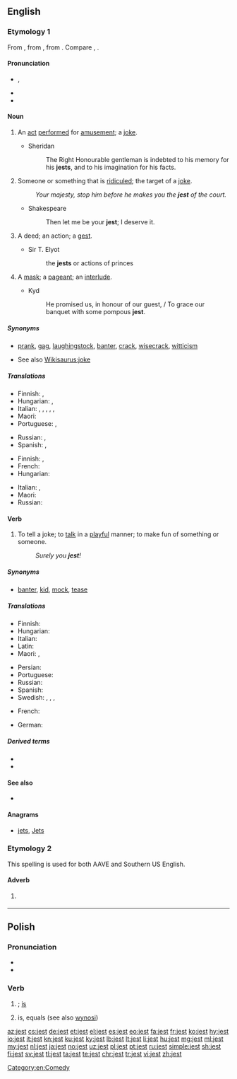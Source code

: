 {{also|jesť}}
==English==

===Etymology 1===
From {{etyl|enm|en}} {{m|enm|geste||idle tale}}, from {{etyl|fro|en}} {{m|fro|geste||acts, exploits}}, from {{etyl|la|en}} {{m|la|gesta||acts, deeds}}. Compare {{m|en|gest}}, {{m|en|gesture}}.

====Pronunciation====
* {{enPR|jĕst}}, {{IPA|/dʒest/|lang=en}}
* {{audio|en-us-jest.ogg|Audio (US)|lang=en}}
* {{rhymes|ɛst|lang=en}}

====Noun====
{{en-noun}}

# {{context|archaic|lang=en}} An [[act]] [[perform]]ed for [[amusement]]; a [[joke]].
#* Sheridan
#*: The Right Honourable gentleman is indebted to his memory for his '''jests''', and to his imagination for his facts.
# {{context|archaic|lang=en}} Someone or something that is [[ridicule]]d; the target of a [[joke]].
#: ''Your majesty, stop him before he makes you the '''jest''' of the court.''
#* Shakespeare
#*: Then let me be your '''jest'''; I deserve it.
# {{context|obsolete|lang=en}} A deed; an action; a [[gest]].
#* Sir T. Elyot
#*: the '''jests''' or actions of princes
# {{context|obsolete|lang=en}} A [[mask]]; a [[pageant]]; an [[interlude]].
#: {{rfquotek|Nares}}
#* Kyd
#*: He promised us, in honour of our guest, / To grace our banquet with some pompous '''jest'''.

=====Synonyms=====
* {{sense|joke}} [[prank]], [[gag]], [[laughingstock]], [[banter]], [[crack]], [[wisecrack]], [[witticism]]
* See also [[Wikisaurus:joke]]

=====Translations=====
{{trans-top|joke}}
* Finnish: {{t+|fi|pila}}, {{t+|fi|vitsi}}
* Hungarian: {{t+|hu|tréfa}}, {{t|hu|tréfálkozás}}
* Italian: {{t+|it|scherzo}}, {{t+|it|barzelletta}}, {{t+|it|battuta|f}}, {{t+|it|celia|f}}, {{t+|it|arguzia|f}}, {{t+|it|facezia|f}}
* Maori: {{t|mi|takao}}
* Portuguese: {{t+|pt|gracejo|m}}, {{t+|pt|piada|f}}
{{trans-mid}}
* Russian: {{t+|ru|насме́шка|f}}, {{t+|ru|остро́та|f}} {{qualifier|not to confuse with острота́ - bitterness, sharpness, etc.}}
* Spanish: {{t+|es|broma|f}}, {{t+|es|chiste|m}}
{{trans-bottom}}

{{trans-top|target of a joke}}
* Finnish: {{t|fi|naurunaihe}}, {{t+|fi|vitsi}}
* French: {{t+|fr|risée|f}}
* Hungarian: {{t|hu|nevetség tárgya}}
{{trans-mid}}
* Italian: {{t|it|oggetto di scherno}}, {{t+|it|zimbello|m}}
* Maori: {{t|mi|omeke}}
* Russian: {{t+|ru|посме́шище|n}}
{{trans-bottom}}

====Verb====
{{en-verb}}

# To tell a joke; to [[talk]] in a [[playful]] manner; to make fun of something or someone. <!--transitive and intransitive-->
#: ''Surely you '''jest'''!''

=====Synonyms=====
* {{sense|to joke}} [[banter]], [[kid]], [[mock]], [[tease]]

=====Translations=====
{{trans-top|to tell a joke}}
* Finnish: {{t+|fi|vitsailla}}
* Hungarian: {{t+|hu|tréfálkozik}}
* Italian: {{t|it|affabulare}}
* Latin: {{t|la|iocor}}
* Maori: {{t|mi|nene}}, {{t|mi|whakanene}}
{{trans-mid}}
* Persian: {{t+|fa|لاغیدن|tr=lâğidan|sc=fa-Arab}}
* Portuguese: {{t+|pt|gracejar}}
* Russian: {{t+|ru|шути́ть}}
* Spanish: {{t+|es|bromear}}
* Swedish: {{t+|sv|skämta}}, {{t+|sv|skoja}}, {{t+|sv|driva}}, {{t+|sv|gyckla}}
{{trans-bottom}}

{{checktrans-top}}
* French: {{t+check|fr|blaguer}}
{{trans-mid}}
* German: {{t-check|de|Spaß machen}}
{{trans-bottom}}

=====Derived terms=====
* {{l|en|jester}}
* {{l|en|jestingly}}

====See also====
* {{pedialite}}

====Anagrams====
* [[jets#English|jets]], [[Jets#English|Jets]]

[[Category:en:Comedy]]

===Etymology 2===
{{eye dialect|just}} This spelling is used for both AAVE and Southern US English.

====Adverb====
{{en-adv|-}}

# {{context|AAVE|Southern US|lang=en}} {{alternative spelling of|just|lang=en}}

----

==Polish==

===Pronunciation===
* {{IPA|/jɛst/|lang=pl}}
* {{audio|Pl-jest.ogg|Audio|lang=pl}}

===Verb===
{{head|pl|verb form}}

# {{inflection of|być||3|s|pres|indc|lang=pl}}; [[is]]
#: {{usex|Ona '''jest''' ładna|lang=pl|translation=She's pretty}}
#: {{usex|Agnieszka '''jest''' studentką|lang=pl|translation=Agnieszka is a student.}}
# {{context|mathematics|lang=pl}} is, equals (see also [[wynosi]])
#: {{usex|dwa plus dwa '''jest''' cztery|lang=pl|translation=Two plus two is four}}

[[az:jest]]
[[cs:jest]]
[[de:jest]]
[[et:jest]]
[[el:jest]]
[[es:jest]]
[[eo:jest]]
[[fa:jest]]
[[fr:jest]]
[[ko:jest]]
[[hy:jest]]
[[io:jest]]
[[it:jest]]
[[kn:jest]]
[[ku:jest]]
[[ky:jest]]
[[lb:jest]]
[[lt:jest]]
[[li:jest]]
[[hu:jest]]
[[mg:jest]]
[[ml:jest]]
[[my:jest]]
[[nl:jest]]
[[ja:jest]]
[[no:jest]]
[[uz:jest]]
[[pl:jest]]
[[pt:jest]]
[[ru:jest]]
[[simple:jest]]
[[sh:jest]]
[[fi:jest]]
[[sv:jest]]
[[tl:jest]]
[[ta:jest]]
[[te:jest]]
[[chr:jest]]
[[tr:jest]]
[[vi:jest]]
[[zh:jest]]